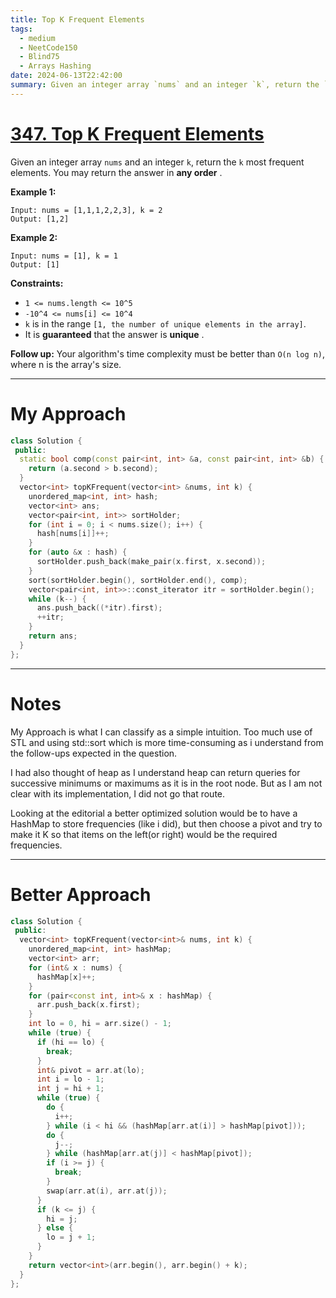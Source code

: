 ```yaml
---
title: Top K Frequent Elements
tags:
  - medium
  - NeetCode150
  - Blind75
  - Arrays Hashing
date: 2024-06-13T22:42:00
summary: Given an integer array `nums` and an integer `k`, return the `k` most frequent elements. You may return the answer in any order.
---
```


# [347. Top K Frequent Elements](https://leetcode.com/problems/top-k-frequent-elements/description/)

Given an integer array `nums` and an integer `k`, return the `k` most frequent elements. You may return the answer in **any order** .

**Example 1:**

```
Input: nums = [1,1,1,2,2,3], k = 2
Output: [1,2]
```

**Example 2:**

```
Input: nums = [1], k = 1
Output: [1]
```

**Constraints:**

- `1 <= nums.length <= 10^5`
- `-10^4 <= nums[i] <= 10^4`
- `k` is in the range `[1, the number of unique elements in the array]`.
- It is **guaranteed** that the answer is **unique** .

**Follow up:** Your algorithm's time complexity must be better than `O(n log n)`, where n is the array's size.

---

# My Approach

```cpp
class Solution {
 public:
  static bool comp(const pair<int, int> &a, const pair<int, int> &b) {
    return (a.second > b.second);
  }
  vector<int> topKFrequent(vector<int> &nums, int k) {
    unordered_map<int, int> hash;
    vector<int> ans;
    vector<pair<int, int>> sortHolder;
    for (int i = 0; i < nums.size(); i++) {
      hash[nums[i]]++;
    }
    for (auto &x : hash) {
      sortHolder.push_back(make_pair(x.first, x.second));
    }
    sort(sortHolder.begin(), sortHolder.end(), comp);
    vector<pair<int, int>>::const_iterator itr = sortHolder.begin();
    while (k--) {
      ans.push_back((*itr).first);
      ++itr;
    }
    return ans;
  }
};
```

---

# Notes

My Approach is what I can classify as a simple intuition. Too much use of STL and using std::sort which is more time-consuming as i understand from the follow-ups expected in the question.

I had also thought of heap as I understand heap can return queries for successive minimums or maximums as it is in the root node. But as I am not clear with its implementation, I did not go that route.

Looking at the editorial a better optimized solution would be to have a HashMap to store frequencies (like i did), but then choose a pivot and try to make it K so that items on the left(or right) would be the required frequencies.

---

# Better Approach

```cpp
class Solution {
 public:
  vector<int> topKFrequent(vector<int>& nums, int k) {
    unordered_map<int, int> hashMap;
    vector<int> arr;
    for (int& x : nums) {
      hashMap[x]++;
    }
    for (pair<const int, int>& x : hashMap) {
      arr.push_back(x.first);
    }
    int lo = 0, hi = arr.size() - 1;
    while (true) {
      if (hi == lo) {
        break;
      }
      int& pivot = arr.at(lo);
      int i = lo - 1;
      int j = hi + 1;
      while (true) {
        do {
          i++;
        } while (i < hi && (hashMap[arr.at(i)] > hashMap[pivot]));
        do {
          j--;
        } while (hashMap[arr.at(j)] < hashMap[pivot]);
        if (i >= j) {
          break;
        }
        swap(arr.at(i), arr.at(j));
      }
      if (k <= j) {
        hi = j;
      } else {
        lo = j + 1;
      }
    }
    return vector<int>(arr.begin(), arr.begin() + k);
  }
};
```
